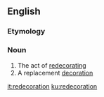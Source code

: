 ==English==

===Etymology===
{{prefix|en|re|decoration}}

===Noun===
{{en-noun}}

# The act of [[redecorate|redecorating]]
# A replacement [[decoration]]

[[it:redecoration]]
[[ku:redecoration]]